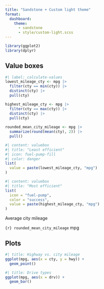 ```yaml
---
title: "Sandstone + Custom light theme"
format: 
  dashboard:
    theme: 
      - sandstone
      - style/custom-light.scss
---
```


```r
library(ggplot2)
library(dplyr)
```

## Value boxes {height="25%"}

```r
#| label: calculate-values
lowest_mileage_cty <- mpg |>
  filter(cty == min(cty)) |>
  distinct(cty) |>
  pull(cty)

highest_mileage_cty <- mpg |>
  filter(cty == max(cty)) |>
  distinct(cty) |>
  pull(cty)
  
rounded_mean_city_mileage <- mpg |>
  summarize(round(mean(cty), 2)) |>
  pull()
```

```r
#| content: valuebox
#| title: "Least efficient"
#| icon: fuel-pump-fill
#| color: danger
list(
  value = paste(lowest_mileage_cty, "mpg")
)
```

```r
#| content: valuebox
#| title: "Most efficient"
list(
  icon = "fuel-pump",
  color = "success",
  value = paste(highest_mileage_cty, "mpg")
)
```

::: {.valuebox icon="fuel-pump" color="secondary"}
Average city mileage

`{r} rounded_mean_city_mileage` mpg
:::

## Plots {height="75%"}

```r
#| title: Highway vs. city mileage
ggplot(mpg, aes(x = cty, y = hwy)) +
  geom_point()
```

```r
#| title: Drive types
ggplot(mpg, aes(x = drv)) +
  geom_bar()
```
